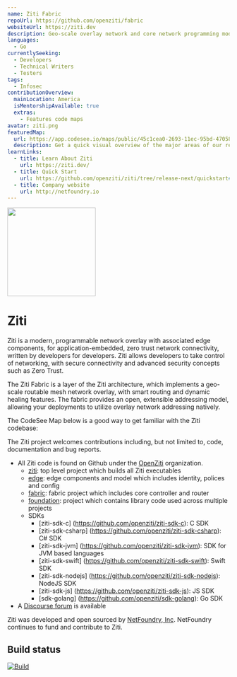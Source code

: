 ```yaml
---
name: Ziti Fabric
repoUrl: https://github.com/openziti/fabric
websiteUrl: https://ziti.dev
description: Geo-scale overlay network and core network programming model.
languages:
  - Go
currentlySeeking:
  - Developers
  - Technical Writers
  - Testers
tags:
  - Infosec
contributionOverview:
  mainLocation: America
  isMentorshipAvailable: true
  extras:
    - Features code maps
avatar: ziti.png
featuredMap:
  url: https://app.codesee.io/maps/public/45c1cea0-2693-11ec-95bd-47058f32abec
  description: Get a quick visual overview of the major areas of our repo!
learnLinks:
  - title: Learn About Ziti
    url: https://ziti.dev/
  - title: Quick Start
    url: https://github.com/openziti/ziti/tree/release-next/quickstart#readme
  - title: Company website
    url: http://netfoundry.io
---
```


<Overview>

<img
  src="https://ziti.dev/wp-content/uploads/2020/02/ziti.dev_.logo_.png"
  width="200"
/>

# Ziti
Ziti is a modern, programmable network overlay with associated edge components, for application-embedded, zero trust network connectivity, written by developers for developers. Ziti allows developers to take control of networking, with secure connectivity and advanced security concepts such as Zero Trust.

The Ziti Fabric is a layer of the Ziti architecture, which implements a geo-scale routable mesh network overlay, with smart routing and dynamic healing features. The fabric provides an open, extensible addressing model, allowing your deployments to utilize overlay network addressing natively.

The CodeSee Map below is a good way to get familiar with the Ziti codebase:

</Overview>

<Contributing>

The Ziti project welcomes contributions including, but not limited to, code, documentation and bug reports.

* All Ziti code is found on Github under the [OpenZiti](https://github.com/openziti) organization. 
    * [ziti](https://github.com/openziti/ziti): top level project which builds all Ziti executables
    * [edge](https://github.com/openziti/edge): edge components and model which includes identity, polices and config 
    * [fabric](https://github.com/openziti/fabric): fabric project which includes core controller and router
    * [foundation](https://github.com/openziti/foundation): project which contains library code used across multiple projects
    * SDKs
        * [ziti-sdk-c] (https://github.com/openziti/ziti-sdk-c): C SDK
        * [ziti-sdk-csharp] (https://github.com/openziti/ziti-sdk-csharp): C# SDK
        * [ziti-sdk-jvm] (https://github.com/openziti/ziti-sdk-jvm): SDK for JVM based languages
        * [ziti-sdk-swift] (https://github.com/openziti/ziti-sdk-swift): Swift SDK
        * [ziti-sdk-nodejs] (https://github.com/openziti/ziti-sdk-nodejs): NodeJS SDK
        * [ziti-sdk-js] (https://github.com/openziti/ziti-sdk-js): JS SDK
        * [sdk-golang] (https://github.com/openziti/sdk-golang): Go SDK
* A [Discourse forum](https://openziti.discourse.group/) is available 

Ziti was developed and open sourced by [NetFoundry, Inc](https://netfoundry.io). NetFoundry continues to fund and contribute to Ziti. 

## Build status

[![Build](https://github.com/openziti/fabric/workflows/build/badge.svg?branch=main)]()

</Contributing>
